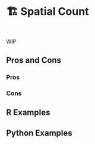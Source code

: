 # 🏗️ Spatial Count {#sec-spatial-count}

::: {style="visibility: hidden; height: 0px;"}
## Spatial Count
:::

WIP

## Pros and Cons

### Pros

### Cons

## R Examples

## Python Examples


